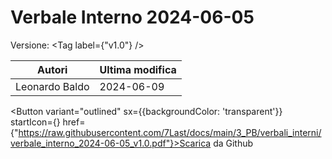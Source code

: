

# Verbale Interno 2024-06-05

Versione: <Tag label={"v1.0"} />



|    Autori    |Ultima modifica|
|--------------|---------------|
|Leonardo Baldo|   2024-06-09  |

<Button variant="outlined" sx={{backgroundColor: 'transparent'}} startIcon={<GithubIcon />} href={"https://raw.githubusercontent.com/7Last/docs/main/3_PB/verbali_interni/verbale_interno_2024-06-05_v1.0.pdf"}>Scarica da Github</Button>
